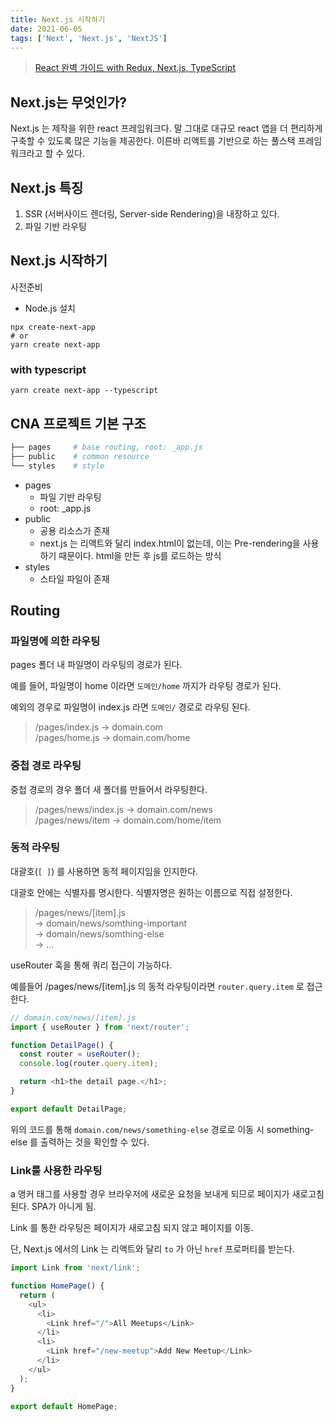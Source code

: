 ```yaml
---
title: Next.js 시작하기
date: 2021-06-05
tags: ['Next', 'Next.js', 'NextJS']
---
```


> [React 완벽 가이드 with Redux, Next.js, TypeScript](https://www.udemy.com/course/best-react/)

## Next.js는 무엇인가?

Next.js 는 제작을 위한 react 프레임워크다. 말 그대로 대규모 react 앱을 더 편리하게 구축할 수 있도록 많은 기능을 제공한다. 이른바 리액트를 기반으로 하는 풀스택 프레임워크라고 할 수 있다.

## Next.js 특징

1. SSR (서버사이드 렌더링, Server-side Rendering)을 내장하고 있다.
2. 파일 기반 라우팅

## Next.js 시작하기

사전준비

- Node.js 설치

```
npx create-next-app
# or
yarn create next-app
```

### with typescript

```
yarn create next-app --typescript
```

## CNA 프로젝트 기본 구조

```bash
├── pages     # base routing, root: _app.js
├── public    # common resource
└── styles    # style
```

- pages
  - 파일 기반 라우팅
  - root: \_app.js
- public
  - 공용 리소스가 존재
  - next.js 는 리액트와 달리 index.html이 없는데, 이는 Pre-rendering을 사용하기 때문이다. html을 만든 후 js를 로드하는 방식
- styles
  - 스타일 파일이 존재

## Routing

### 파일명에 의한 라우팅

pages 폴더 내 파일명이 라우팅의 경로가 된다.

예를 들어, 파일명이 home 이라면 `도메인/home` 까지가 라우팅 경로가 된다.

예외의 경우로 파일명이 index.js 라면 `도메인/` 경로로 라우팅 된다.

> /pages/index.js → domain.com  
> /pages/home.js → domain.com/home

### 중첩 경로 라우팅

중첩 경로의 경우 폴더 새 폴더를 만들어서 라우팅한다.

> /pages/news/index.js → domain.com/news  
> /pages/news/item → domain.com/home/item

### 동적 라우팅

대괄호(`[ ]`) 를 사용하면 동적 페이지임을 인지한다.

대괄호 안에는 식별자를 명시한다. 식별자명은 원하는 이름으로 직접 설정한다.

> /pages/news/[item].js  
> → domain/news/somthing-important  
> → domain/news/somthing-else  
> → ...

useRouter 훅을 통해 쿼리 접근이 가능하다.

예를들어 /pages/news/[item].js 의 동적 라우팅이라면 `router.query.item` 로 접근한다.

```js
// domain.com/news/[item].js
import { useRouter } from 'next/router';

function DetailPage() {
  const router = useRouter();
  console.log(router.query.item);

  return <h1>the detail page.</h1>;
}

export default DetailPage;
```

위의 코드를 통해 `domain.com/news/something-else` 경로로 이동 시 something-else 를 출력하는 것을 확인할 수 있다.

### Link를 사용한 라우팅

a 앵커 태그를 사용할 경우 브라우저에 새로운 요청을 보내게 되므로 페이지가 새로고침 된다. SPA가 아니게 됨.

Link 를 통한 라우팅은 페이지가 새로고침 되지 않고 페이지를 이동.

단, Next.js 에서의 Link 는 리액트와 달리 `to` 가 아닌 `href` 프로퍼티를 받는다.

```js
import Link from 'next/link';

function HomePage() {
  return (
    <ul>
      <li>
        <Link href="/">All Meetups</Link>
      </li>
      <li>
        <Link href="/new-meetup">Add New Meetup</Link>
      </li>
    </ul>
  );
}

export default HomePage;
```
